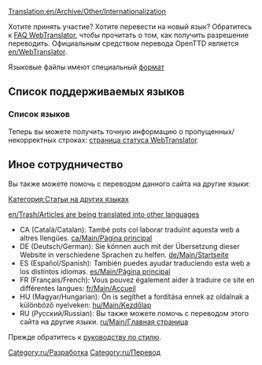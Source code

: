 [[Translation:en/Archive/Other/Internationalization]]


Хотите принять участие? Хотите перевести на новый язык? Обратитесь к [http://translator.openttd.org/en/faq FAQ WebTranslator], чтобы прочитать о том, как получить разрешение переводить. Официальным средством перевода OpenTTD является [[en/WebTranslator]].

Языковые файлы имеют специальный [[ru/Archive/Source/Формат lang-файлов|формат]]

=='''Список поддерживаемых языков'''==

==='''Список языков'''===
Теперь вы можете получить точную информацию о пропущенных/некорректных строках: 
[http://translator.openttd.org/status страница статуса WebTranslator].

=='''Иное сотрудничество'''==
Вы также можете помочь с переводом данного сайта на другие языки:

[[:Category:en/Articles in other languages|Категория:Статьи на других языках]]

[[en/Trash/Articles are being translated into other languages]]

*CA (Català/Catalan): També pots col·laborar traduïnt aquesta web a altres llengües. [[ca/Main/Pàgina principal]] 
*DE (Deutsch/German): Sie können auch mit der Übersetzung dieser Website in verschiedene Sprachen zu helfen. [[de/Main/Startseite]]
*ES (Español/Spanish): También puedes ayudar traduciendo esta web a los distintos idiomas. [[es/Main/Página principal]]
*FR (Français/French): Vous pouvez également aider à traduire ce site en différentes langues: [[fr/Main/Accueil]]
*HU (Magyar/Hungarian): Ön is segíthet a fordítása ennek az oldalnak a különböző nyelveken: [[hu/Main/Kezdőlap]]
*RU (Русский/Russian): Вы также можете помочь с переводом этого сайта на другие языки. [[ru/Main/Главная страница]]

Прежде обратитесь к [[en/Main/Manual of Style#Non-english_pages|руководству по стилю]].

[[Category:ru/Разработка]][[Category:ru/Перевод]]